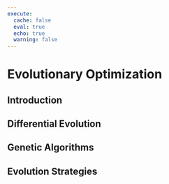 ```yaml
---
execute:
  cache: false
  eval: true
  echo: true
  warning: false
---
```


# Evolutionary Optimization

## Introduction

## Differential Evolution

## Genetic Algorithms

## Evolution Strategies